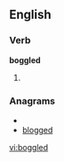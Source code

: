
==English==

===Verb===
'''boggled'''

# {{past of|[[boggle]]}}

===Anagrams===
* {{alphagram|bdegglo}}
* [[blogged#English|blogged]]


[[vi:boggled]]